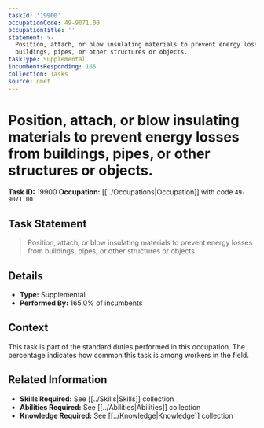 ```yaml
---
taskId: '19900'
occupationCode: 49-9071.00
occupationTitle: ''
statement: >-
  Position, attach, or blow insulating materials to prevent energy losses from
  buildings, pipes, or other structures or objects.
taskType: Supplemental
incumbentsResponding: 165
collection: Tasks
source: onet
---
```

# Position, attach, or blow insulating materials to prevent energy losses from buildings, pipes, or other structures or objects.

**Task ID:** 19900
**Occupation:** [[../Occupations|Occupation]] with code `49-9071.00`

## Task Statement

> Position, attach, or blow insulating materials to prevent energy losses from buildings, pipes, or other structures or objects.

## Details

- **Type:** Supplemental
- **Performed By:** 165.0% of incumbents

## Context

This task is part of the standard duties performed in this occupation. The percentage indicates how common this task is among workers in the field.

## Related Information

- **Skills Required:** See [[../Skills|Skills]] collection
- **Abilities Required:** See [[../Abilities|Abilities]] collection
- **Knowledge Required:** See [[../Knowledge|Knowledge]] collection
